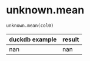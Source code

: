# unknown.mean { #duckops.unknown.mean }

`unknown.mean(col0)`

| duckdb example | result |
| -------------- | ------ |
| nan | nan |
